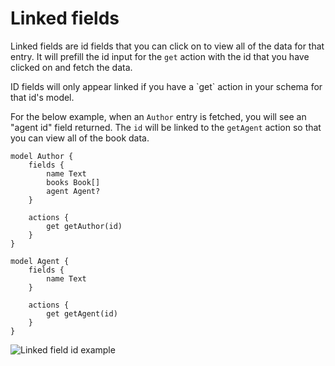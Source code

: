 
# Linked fields

Linked fields are id fields that you can click on to view all of the data for that entry. It will prefill the id input for the `get` action with the id that you have clicked on and fetch the data.

<Callout type="info" emoji="ℹ️">
  ID fields will only appear linked if you have a `get` action in your schema for that id's model.
</Callout>

For the below example, when an `Author` entry is fetched, you will see an "agent id" field returned. The `id` will be linked to the `getAgent` action so that you can view all of the book data.

```keel
model Author {
    fields {
        name Text
        books Book[]
        agent Agent?
    }

    actions {
        get getAuthor(id) 
    }
}

model Agent {
    fields {
        name Text
    }

    actions {
        get getAgent(id) 
    }
}
```

![Linked field id example](/tools-linked-field-example.png)

